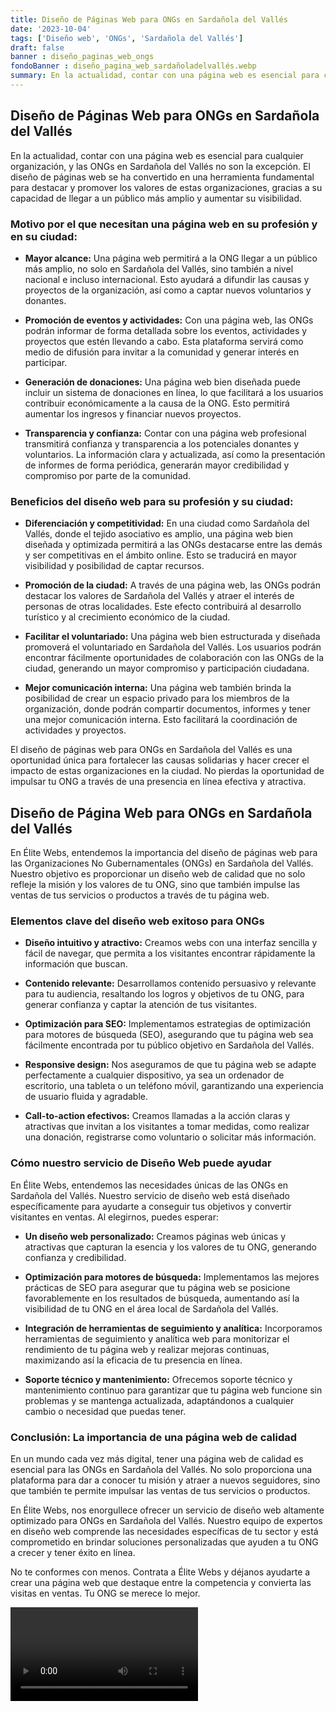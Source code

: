 ```yaml
---
title: Diseño de Páginas Web para ONGs en Sardañola del Vallés
date: '2023-10-04'
tags: ['Diseño web', 'ONGs', 'Sardañola del Vallés']
draft: false
banner : diseño_paginas_web_ongs
fondoBanner : diseño_pagina_web_sardañoladelvallés.webp
summary: En la actualidad, contar con una página web es esencial para cualquier organización, y las ONGs en Sardañola del Vallés no son la excepción. El diseño de páginas web se ha convertido en una herramienta fundamental para destacar y promover los valores de estas organizaciones, gracias a su capacidad de llegar a un público más amplio y aumentar su visibilidad.
---
```


## Diseño de Páginas Web para ONGs en Sardañola del Vallés

En la actualidad, contar con una página web es esencial para cualquier organización, y las ONGs en Sardañola del Vallés no son la excepción. El diseño de páginas web se ha convertido en una herramienta fundamental para destacar y promover los valores de estas organizaciones, gracias a su capacidad de llegar a un público más amplio y aumentar su visibilidad.

### Motivo por el que necesitan una página web en su profesión y en su ciudad:

- **Mayor alcance:**
Una página web permitirá a la ONG llegar a un público más amplio, no solo en Sardañola del Vallés, sino también a nivel nacional e incluso internacional. Esto ayudará a difundir las causas y proyectos de la organización, así como a captar nuevos voluntarios y donantes.

- **Promoción de eventos y actividades:**
Con una página web, las ONGs podrán informar de forma detallada sobre los eventos, actividades y proyectos que estén llevando a cabo. Esta plataforma servirá como medio de difusión para invitar a la comunidad y generar interés en participar.

- **Generación de donaciones:**
Una página web bien diseñada puede incluir un sistema de donaciones en línea, lo que facilitará a los usuarios contribuir económicamente a la causa de la ONG. Esto permitirá aumentar los ingresos y financiar nuevos proyectos.

- **Transparencia y confianza:**
Contar con una página web profesional transmitirá confianza y transparencia a los potenciales donantes y voluntarios. La información clara y actualizada, así como la presentación de informes de forma periódica, generarán mayor credibilidad y compromiso por parte de la comunidad.

### Beneficios del diseño web para su profesión y su ciudad:

- **Diferenciación y competitividad:**
En una ciudad como Sardañola del Vallés, donde el tejido asociativo es amplio, una página web bien diseñada y optimizada permitirá a las ONGs destacarse entre las demás y ser competitivas en el ámbito online. Esto se traducirá en mayor visibilidad y posibilidad de captar recursos.

- **Promoción de la ciudad:**
A través de una página web, las ONGs podrán destacar los valores de Sardañola del Vallés y atraer el interés de personas de otras localidades. Este efecto contribuirá al desarrollo turístico y al crecimiento económico de la ciudad.

- **Facilitar el voluntariado:** 
Una página web bien estructurada y diseñada promoverá el voluntariado en Sardañola del Vallés. Los usuarios podrán encontrar fácilmente oportunidades de colaboración con las ONGs de la ciudad, generando un mayor compromiso y participación ciudadana.

- **Mejor comunicación interna:**
Una página web también brinda la posibilidad de crear un espacio privado para los miembros de la organización, donde podrán compartir documentos, informes y tener una mejor comunicación interna. Esto facilitará la coordinación de actividades y proyectos.

El diseño de páginas web para ONGs en Sardañola del Vallés es una oportunidad única para fortalecer las causas solidarias y hacer crecer el impacto de estas organizaciones en la ciudad. No pierdas la oportunidad de impulsar tu ONG a través de una presencia en línea efectiva y atractiva.

<GifSeo />

<Cta />

## Diseño de Página Web para ONGs en Sardañola del Vallés

En Élite Webs, entendemos la importancia del diseño de páginas web para las Organizaciones No Gubernamentales (ONGs) en Sardañola del Vallés. Nuestro objetivo es proporcionar un diseño web de calidad que no solo refleje la misión y los valores de tu ONG, sino que también impulse las ventas de tus servicios o productos a través de tu página web.

### Elementos clave del diseño web exitoso para ONGs

- **Diseño intuitivo y atractivo:** Creamos webs con una interfaz sencilla y fácil de navegar, que permita a los visitantes encontrar rápidamente la información que buscan.

- **Contenido relevante:** Desarrollamos contenido persuasivo y relevante para tu audiencia, resaltando los logros y objetivos de tu ONG, para generar confianza y captar la atención de tus visitantes.

- **Optimización para SEO:** Implementamos estrategias de optimización para motores de búsqueda (SEO), asegurando que tu página web sea fácilmente encontrada por tu público objetivo en Sardañola del Vallés.

- **Responsive design:** Nos aseguramos de que tu página web se adapte perfectamente a cualquier dispositivo, ya sea un ordenador de escritorio, una tableta o un teléfono móvil, garantizando una experiencia de usuario fluida y agradable.

- **Call-to-action efectivos:** Creamos llamadas a la acción claras y atractivas que invitan a los visitantes a tomar medidas, como realizar una donación, registrarse como voluntario o solicitar más información.

### Cómo nuestro servicio de Diseño Web puede ayudar

En Élite Webs, entendemos las necesidades únicas de las ONGs en Sardañola del Vallés. Nuestro servicio de diseño web está diseñado específicamente para ayudarte a conseguir tus objetivos y convertir visitantes en ventas. Al elegirnos, puedes esperar:

- **Un diseño web personalizado:** Creamos páginas web únicas y atractivas que capturan la esencia y los valores de tu ONG, generando confianza y credibilidad.

- **Optimización para motores de búsqueda:** Implementamos las mejores prácticas de SEO para asegurar que tu página web se posicione favorablemente en los resultados de búsqueda, aumentando así la visibilidad de tu ONG en el área local de Sardañola del Vallés.

- **Integración de herramientas de seguimiento y analítica:** Incorporamos herramientas de seguimiento y analítica web para monitorizar el rendimiento de tu página web y realizar mejoras continuas, maximizando así la eficacia de tu presencia en línea.

- **Soporte técnico y mantenimiento:** Ofrecemos soporte técnico y mantenimiento continuo para garantizar que tu página web funcione sin problemas y se mantenga actualizada, adaptándonos a cualquier cambio o necesidad que puedas tener.

### Conclusión: La importancia de una página web de calidad

En un mundo cada vez más digital, tener una página web de calidad es esencial para las ONGs en Sardañola del Vallés. No solo proporciona una plataforma para dar a conocer tu misión y atraer a nuevos seguidores, sino que también te permite impulsar las ventas de tus servicios o productos.

En Élite Webs, nos enorgullece ofrecer un servicio de diseño web altamente optimizado para ONGs en Sardañola del Vallés. Nuestro equipo de expertos en diseño web comprende las necesidades específicas de tu sector y está comprometido en brindar soluciones personalizadas que ayuden a tu ONG a crecer y tener éxito en línea.

No te conformes con menos. Contrata a Élite Webs y déjanos ayudarte a crear una página web que destaque entre la competencia y convierta las visitas en ventas. Tu ONG se merece lo mejor.

<Video />

<CtaBot job='ONGs' city='Sardañola del Vallés'/>

<Gmaps query='Sardañola del Vallés+españa+maps' />